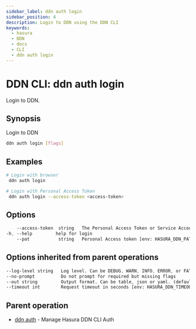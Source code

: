 ```yaml
---
sidebar_label: ddn auth login
sidebar_position: 4
description: Login to DDN using the DDN CLI
keywords:
  - hasura
  - DDN
  - docs
  - CLI
  - ddn auth login
---
```


# DDN CLI: ddn auth login

Login to DDN.

## Synopsis

Login to DDN

```bash
ddn auth login [flags]
```

## Examples

```bash
# Login with browser
 ddn auth login

# Login with Personal Access Token
 ddn auth login --access-token <access-token>
```

## Options

```sass
    --access-token  string   The Personal Access Token or Service Account Token [env: HASURA_DDN_ACCESS_TOKEN]
-h, --help         help for login
    --pat           string   Personal Access token [env: HASURA_DDN_PAT] (deprecated)
```

## Options inherited from parent operations

```sass
--log-level string   Log level. Can be DEBUG, WARN, INFO, ERROR, or FATAL. (default "INFO")
--no-prompt          Do not prompt for required but missing flags
--out string         Output format. Can be table, json or yaml. (default "table")
--timeout int        Request timeout in seconds [env: HASURA_DDN_TIMEOUT] (default 100)
```

## Parent operation

- [ddn auth](/reference/cli/commands/ddn_auth) - Manage Hasura DDN CLI Auth
